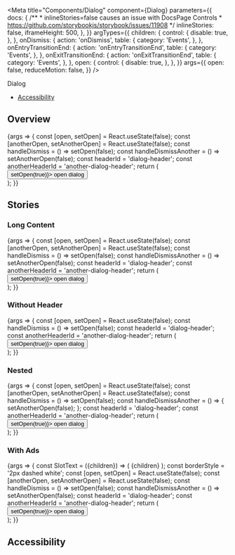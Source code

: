 

<Meta
  title="Components/Dialog"
  component={Dialog}
  parameters={{
    docs: {
      /**
       * inlineStories=false causes an issue with DocsPage Controls
       * https://github.com/storybookjs/storybook/issues/11908
       */
      inlineStories: false,
      iframeHeight: 500,
    },
  }}
  argTypes={{
    children: {
      control: {
        disable: true,
      },
    },
    onDismiss: {
      action: 'onDismiss',
      table: {
        category: 'Events',
      },
    },
    onEntryTransitionEnd: {
      action: 'onEntryTransitionEnd',
      table: {
        category: 'Events',
      },
    },
    onExitTransitionEnd: {
      action: 'onExitTransitionEnd',
      table: {
        category: 'Events',
      },
    },
    open: {
      control: {
        disable: true,
      },
    },
  }}
  args={{
    open: false,
    reduceMotion: false,
  }}
/>

<PageHeader>Dialog</PageHeader>

- [Accessibility](#accessibility)

## Overview

<Canvas>
  <Story name="Default">
    {args => {
      const [open, setOpen] = React.useState(false);
      const [anotherOpen, setAnotherOpen] = React.useState(false);
      const handleDismiss = () => setOpen(false);
      const handleDismissAnother = () => setAnotherOpen(false);
      const headerId = 'dialog-header';
      const anotherHeaderId = 'another-dialog-header';
      return (
        <div>
          <Button variant="solid-indigo" onClick={() => setOpen(true)}>
            open dialog
          </Button>
          <Dialog
            {...args}
            open={open}
            onDismiss={handleDismiss}
            labelledBy={headerId}
          >
            <DialogCloseButton onClick={handleDismiss} />
            <DialogHeader id={headerId}>
              <Flex marginBottom="m">
                <Headline>
                  Are you sure you want to stop asking this question?
                </Headline>
              </Flex>
            </DialogHeader>
            <DialogBody>
              <Flex marginBottom="m">
                Information you provide to us directly. We may collect personal
                information, such as your name, address, telephone number, date
                of birth, payment information, and e-mail address when you when
                you register for our Service, sign up for our mailing list,
                enter a contest or sweepstakes, or otherwise communicate with
                us.
              </Flex>
              <Flex marginBottom="m">
                <Link
                  as="button"
                  onClick={() => setAnotherOpen(true)}
                  onKeyDown={({key}) => key === 'Enter' && setAnotherOpen(true)}
                >
                  Open another dialog
                </Link>
              </Flex>
              <Flex justifyContent="flex-end" className="sg-space-x-s">
                <Button variant="outline" onClick={handleDismiss}>
                  cancel
                </Button>
                <Button variant="solid">proceed</Button>
              </Flex>
            </DialogBody>
          </Dialog>
          <Dialog
            {...args}
            size="s"
            open={anotherOpen}
            onDismiss={handleDismissAnother}
            labelledBy={anotherHeaderId}
          >
            <DialogCloseButton onClick={handleDismissAnother} />
            <DialogHeader id={anotherHeaderId}>
              <Flex marginBottom="m">
                <Headline>
                  Are you really sure you want to stop asking this question?
                </Headline>
              </Flex>
            </DialogHeader>
            <DialogBody>
              <Flex justifyContent="flex-end" className="sg-space-x-s">
                <Button variant="outline" onClick={handleDismissAnother}>
                  cancel
                </Button>
                <Button variant="solid">proceed</Button>
              </Flex>
            </DialogBody>
          </Dialog>
        </div>
      );
    }}
  </Story>
</Canvas>

<ArgsTable story="Default" />

## Stories

### Long Content

<Canvas>
  <Story name="Long Content">
    {args => {
      const [open, setOpen] = React.useState(false);
      const [anotherOpen, setAnotherOpen] = React.useState(false);
      const handleDismiss = () => setOpen(false);
      const handleDismissAnother = () => setAnotherOpen(false);
      const headerId = 'dialog-header';
      const anotherHeaderId = 'another-dialog-header';
      return (
        <div>
          <Button variant="solid-indigo" onClick={() => setOpen(true)}>
            open dialog
          </Button>
          <Dialog
            {...args}
            open={open}
            onDismiss={handleDismiss}
            labelledBy={headerId}
          >
            <DialogCloseButton onClick={handleDismiss} />
            <DialogHeader id={headerId}>
              <Flex marginBottom="m">
                <Headline>
                  Are you sure you want to stop asking this question?
                </Headline>
              </Flex>
            </DialogHeader>
            <DialogBody>
              <Flex marginBottom="m">
                Information you provide to us directly. We may collect personal
                information, such as your name, address, telephone number, date
                of birth, payment information, and e-mail address when you when
                you register for our Service, sign up for our mailing list,
                enter a contest or sweepstakes, or otherwise communicate with
                us. We may also collect any communications between you and
                Brainly and any other information you provide to Brainly
                Information you provide to us directly. We may collect personal
                information, such as your name, address, telephone number, date
                of birth, payment information, and e-mail address when you when
                you register for our Service, sign up for our mailing list,
                enter a contest or sweepstakes, or otherwise communicate with
                us. We may also collect any communications between you and
                Brainly and any other information you provide to Brainly
                Information you provide to us directly. We may collect personal
                information, such as your name, address, telephone number, date
                of birth, payment information, and e-mail address when you when
                you register for our Service, sign up for our mailing list,
                enter a contest or sweepstakes, or otherwise communicate with
                us. We may also collect any communications between you and
                Brainly and any other information you provide to Brainly
                Information you provide to us directly. We may collect personal
                information, such as your name, address, telephone number, date
                of birth, payment information, and e-mail address when you when
                you register for our Service, sign up for our mailing list,
                enter a contest or sweepstakes, or otherwise communicate with
                us. We may also collect any communications between you and
                Brainly and any other information you provide to Brainly
                Information you provide to us directly. We may collect personal
                information, such as your name, address, telephone number, date
                of birth, payment information, and e-mail address when you when
                you register for our Service, sign up for our mailing list,
                enter a contest or sweepstakes, or otherwise communicate with
                us. We may also collect any communications between you and
                Brainly and any other information you provide to Brainly
                Information you provide to us directly. We may collect personal
                information, such as your name, address, telephone number, date
                of birth, payment information, and e-mail address when you when
                you register for our Service, sign up for our mailing list,
                enter a contest or sweepstakes, or otherwise communicate with
                us. We may also collect any communications between you and
                Brainly and any other information you provide to Brainly
                Information you provide to us directly. We may collect personal
                information, such as your name, address, telephone number, date
                of birth, payment information, and e-mail address when you when
                you register for our Service, sign up for our mailing list,
                enter a contest or sweepstakes, or otherwise communicate with
                us. We may also collect any communications between you and
                Brainly and any other information you provide to Brainly
              </Flex>
              <Flex marginBottom="m">
                <Link
                  as="button"
                  onClick={() => setAnotherOpen(true)}
                  onKeyDown={({key}) => key === 'Enter' && setAnotherOpen(true)}
                >
                  Open another dialog
                </Link>
              </Flex>
              <Flex justifyContent="flex-end" className="sg-space-x-s">
                <Button variant="outline" onClick={handleDismiss}>
                  cancel
                </Button>
                <Button variant="solid">proceed</Button>
              </Flex>
            </DialogBody>
          </Dialog>
          <Dialog
            {...args}
            size="s"
            open={anotherOpen}
            onDismiss={handleDismissAnother}
            labelledBy={anotherHeaderId}
          >
            <DialogCloseButton onClick={handleDismissAnother} />
            <DialogHeader id={anotherHeaderId}>
              <Flex marginBottom="m">
                <Headline>
                  Are you really sure you want to stop asking this question?
                </Headline>
              </Flex>
            </DialogHeader>
            <DialogBody>
              <Flex justifyContent="flex-end" className="sg-space-x-s">
                <Button variant="outline" onClick={handleDismissAnother}>
                  cancel
                </Button>
                <Button variant="solid">proceed</Button>
              </Flex>
            </DialogBody>
          </Dialog>
        </div>
      );
    }}
  </Story>
</Canvas>

### Without Header

<Canvas>
  <Story name="Without Header">
    {args => {
      const [open, setOpen] = React.useState(false);
      const handleDismiss = () => setOpen(false);
      const headerId = 'dialog-header';
      const anotherHeaderId = 'another-dialog-header';
      return (
        <div>
          <Button variant="solid-indigo" onClick={() => setOpen(true)}>
            open dialog
          </Button>
          <Dialog
            {...args}
            open={open}
            onDismiss={handleDismiss}
            labelledBy={headerId}
          >
            <DialogCloseButton onClick={handleDismiss} />
            <DialogBody>
              <Flex marginBottom="m">
                Information you provide to us directly. We may collect personal
                information, such as your name, address, telephone number, date
                of birth, payment information, and e-mail address when you when
                you register for our Service, sign up for our mailing list,
                enter a contest or sweepstakes, or otherwise communicate with
                us. We may also collect any communications between you and
                Brainly and any other information you provide to Brainly
                Information you provide to us directly. We may collect personal
                information, such as your name, address, telephone number, date
                of birth, payment information, and e-mail address when you when
                you register for our Service, sign up for our mailing list,
                enter a contest or sweepstakes, or otherwise communicate with
                us. We may also collect any communications between you and
                Brainly and any other information you provide to Brainly
                Information you provide to us directly.
              </Flex>
              <Flex justifyContent="flex-end" className="sg-space-x-s">
                <Button variant="outline" onClick={handleDismiss}>
                  cancel
                </Button>
                <Button variant="solid">proceed</Button>
              </Flex>
            </DialogBody>
          </Dialog>
        </div>
      );
    }}
  </Story>
</Canvas>

### Nested

<Canvas>
  <Story name="Nested">
    {args => {
      const [open, setOpen] = React.useState(false);
      const [anotherOpen, setAnotherOpen] = React.useState(false);
      const handleDismiss = () => setOpen(false);
      const handleDismissAnother = () => {
        setAnotherOpen(false);
      };
      const headerId = 'dialog-header';
      const anotherHeaderId = 'another-dialog-header';
      return (
        <div>
          <Button variant="solid-indigo" onClick={() => setOpen(true)}>
            open dialog
          </Button>
          <Dialog
            {...args}
            open={open}
            onDismiss={handleDismiss}
            labelledBy={headerId}
          >
            <DialogCloseButton onClick={handleDismiss} />
            <DialogHeader id={headerId}>
              <Flex marginBottom="m">
                <Headline>
                  Are you sure you want to stop asking this question?
                </Headline>
              </Flex>
            </DialogHeader>
            <DialogBody>
              <Flex marginBottom="m">
                Information you provide to us directly. We may collect personal
                information, such as your name, address, telephone number, date
                of birth, payment information, and e-mail address when you when
                you register for our Service, sign up for our mailing list,
                enter a contest or sweepstakes, or otherwise communicate with
                us.
              </Flex>
              <Flex marginBottom="m">
                <Link
                  as="button"
                  onClick={() => setAnotherOpen(true)}
                  onKeyDown={({key}) => key === 'Enter' && setAnotherOpen(true)}
                >
                  Open another dialog
                </Link>
              </Flex>
              <Flex justifyContent="flex-end" className="sg-space-x-s">
                <Button variant="outline" onClick={handleDismiss}>
                  cancel
                </Button>
                <Button variant="solid">proceed</Button>
              </Flex>
            </DialogBody>
            <Dialog
              {...args}
              size="s"
              open={anotherOpen}
              onDismiss={handleDismissAnother}
              labelledBy={anotherHeaderId}
            >
              <DialogCloseButton onClick={handleDismissAnother} />
              <DialogHeader id={anotherHeaderId}>
                <Flex marginBottom="m">
                  <Headline>
                    Are you really sure you want to stop asking this question?
                  </Headline>
                </Flex>
              </DialogHeader>
              <DialogBody>
                <Flex justifyContent="flex-end" className="sg-space-x-s">
                  <Button variant="outline" onClick={handleDismissAnother}>
                    cancel
                  </Button>
                  <Button variant="solid">proceed</Button>
                </Flex>
              </DialogBody>
            </Dialog>
          </Dialog>
        </div>
      );
    }}
  </Story>
</Canvas>

### With Ads

<Canvas>
  <Story name="With Ads">
    {args => {
      const SlotText = ({children}) => (
        <Text weight="bold" color="text-white">
          {children}
        </Text>
      );
      const borderStyle = '2px dashed white';
      const [open, setOpen] = React.useState(false);
      const [anotherOpen, setAnotherOpen] = React.useState(false);
      const handleDismiss = () => setOpen(false);
      const handleDismissAnother = () => setAnotherOpen(false);
      const headerId = 'dialog-header';
      const anotherHeaderId = 'another-dialog-header';
      return (
        <div>
          <Button variant="solid-indigo" onClick={() => setOpen(true)}>
            open dialog
          </Button>
          <Dialog
            {...args}
            open={open}
            onDismiss={handleDismiss}
            labelledBy={headerId}
          >
            <Dialog.Overlay slot="top-right">
              <Flex
                justifyContent="center"
                alignItems="center"
                fullHeight
                style={{
                  borderLeft: borderStyle,
                  borderBottom: borderStyle,
                }}
              >
                <SlotText>top-right ad area</SlotText>
              </Flex>
            </Dialog.Overlay>
            <Dialog.Overlay slot="top-middle">
              <Flex
                justifyContent="center"
                alignItems="center"
                fullHeight
                style={{
                  borderBottom: borderStyle,
                }}
              >
                <SlotText>top-middle ad area</SlotText>
              </Flex>
            </Dialog.Overlay>
            <Dialog.Overlay slot="top-left">
              <Flex
                justifyContent="center"
                alignItems="center"
                fullHeight
                style={{
                  borderRight: borderStyle,
                  borderBottom: borderStyle,
                }}
              >
                <SlotText>top-left ad area</SlotText>
              </Flex>
            </Dialog.Overlay>
            <Dialog.Overlay slot="middle-left">
              <Flex
                justifyContent="center"
                alignItems="center"
                fullHeight
                style={{
                  borderRight: borderStyle,
                }}
              >
                <SlotText>middle-left ad area</SlotText>
              </Flex>
            </Dialog.Overlay>
            <Dialog.Overlay slot="middle-right">
              <Flex
                justifyContent="center"
                alignItems="center"
                fullHeight
                style={{
                  borderLeft: borderStyle,
                }}
              >
                <SlotText>middle-right ad area</SlotText>
              </Flex>
            </Dialog.Overlay>
            <Dialog.Overlay slot="bottom-right">
              <Flex
                justifyContent="center"
                alignItems="center"
                fullHeight
                style={{
                  borderTop: borderStyle,
                  borderLeft: borderStyle,
                }}
              >
                <SlotText>bottom-right ad area</SlotText>
              </Flex>
            </Dialog.Overlay>
            <Dialog.Overlay slot="bottom-middle">
              <Flex
                justifyContent="center"
                alignItems="center"
                fullHeight
                style={{
                  borderTop: borderStyle,
                }}
              >
                <SlotText>bottom-middle ad area</SlotText>
              </Flex>
            </Dialog.Overlay>
            <Dialog.Overlay slot="bottom-left">
              <Flex
                justifyContent="center"
                alignItems="center"
                fullHeight
                style={{
                  borderTop: borderStyle,
                  borderRight: borderStyle,
                }}
              >
                <SlotText>bottom-left ad area</SlotText>
              </Flex>
            </Dialog.Overlay>
            <Dialog.Overlay slot="backdrop">
              <div
                style={{
                  width: '100%',
                  height: '100%',
                  display: 'block',
                  backgroundImage: `url(${startSkyImage})`,
                  backgroundSize: 'cover',
                }}
              />
            </Dialog.Overlay>
            <DialogCloseButton onClick={handleDismiss} />
            <DialogHeader id={headerId}>
              <Flex marginBottom="m">
                <Headline>
                  Are you sure you want to stop asking this question?
                </Headline>
              </Flex>
            </DialogHeader>
            <DialogBody>
              <Flex marginBottom="m">
                Information you provide to us directly. We may collect personal
                information, such as your name, address, telephone number, date
                of birth, payment information, and e-mail address when you when
                you register for our Service, sign up for our mailing list,
                enter a contest or sweepstakes, or otherwise communicate with
                us. We may also collect any communications between you and
                Brainly and any other information you provide to Brainly
              </Flex>
              <Flex marginBottom="m">
                <Link
                  as="button"
                  onClick={() => setAnotherOpen(true)}
                  onKeyDown={({key}) => key === 'Enter' && setAnotherOpen(true)}
                >
                  Open another dialog
                </Link>
              </Flex>
              <Flex justifyContent="flex-end" className="sg-space-x-s">
                <Button variant="outline" onClick={handleDismiss}>
                  cancel
                </Button>
                <Button variant="solid">proceed</Button>
              </Flex>
            </DialogBody>
          </Dialog>
          <Dialog
            {...args}
            size="s"
            open={anotherOpen}
            onDismiss={handleDismissAnother}
            labelledBy={anotherHeaderId}
          >
            <DialogCloseButton onClick={handleDismissAnother} />
            <DialogHeader id={anotherHeaderId}>
              <Flex marginBottom="m">
                <Headline>
                  Are you really sure you want to stop asking this question?
                </Headline>
              </Flex>
            </DialogHeader>
            <DialogBody>
              <Flex justifyContent="flex-end" className="sg-space-x-s">
                <Button variant="outline" onClick={handleDismissAnother}>
                  cancel
                </Button>
                <Button variant="solid">proceed</Button>
              </Flex>
            </DialogBody>
          </Dialog>
        </div>
      );
    }}
  </Story>
</Canvas>

## Accessibility

<DialogA11y />
